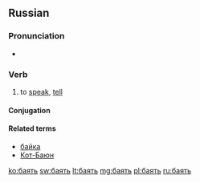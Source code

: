 ==Russian==
===Pronunciation===
* {{IPA|/ˈba(j)ɪtʲ/|lang=ru}}

===Verb===
{{ru-verb|head=ба́ять|tr=bájat’}}

#{{context|obsolete|lang=ru}} to [[speak]], [[tell]]

====Conjugation====
{{ru-conj-14a|impf|ба́я|ба́ю}}

====Related terms====
* [[байка]]
* [[Кот-Баюн]]

[[ko:баять]]
[[sw:баять]]
[[lt:баять]]
[[mg:баять]]
[[pl:баять]]
[[ru:баять]]